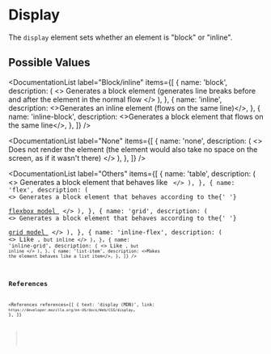 
# Display

The `display` element sets whether an element is "block" or "inline".

## Possible Values

<DocumentationList
  label="Block/inline"
  items={[
    {
      name: 'block',
      description: (
        <>
          Generates a block element (generates line breaks before and after the element in the
          normal flow
        </>
      ),
    },
    {
      name: 'inline',
      description: <>Generates an inline element (flows on the same line)</>,
    },
    {
      name: 'inline-block',
      description: <>Generates a block element that flows on the same line</>,
    },
  ]}
/>

<DocumentationList
  label="None"
  items={[
    {
      name: 'none',
      description: (
        <>
          Does not render the element (the element would also take no space on the screen, as if it
          wasn't there)
        </>
      ),
    },
  ]}
/>

<DocumentationList
  label="Others"
  items={[
    {
      name: 'table',
      description: (
        <>
          Generates a block element that behaves like <Code str="<table>" />
        </>
      ),
    },
    {
      name: 'flex',
      description: (
        <>
          Generates a block element that behaves according to the{' '}
          <a href="https://developer.mozilla.org/en-US/docs/Web/CSS/CSS_Flexible_Box_Layout">
            flexbox model
          </a>
        </>
      ),
    },
    {
      name: 'grid',
      description: (
        <>
          Generates a block element that behaves according to the{' '}
          <a href="https://developer.mozilla.org/en-US/docs/Web/CSS/CSS_Grid_Layout/Basic_Concepts_of_Grid_Layout">
            grid model
          </a>
        </>
      ),
    },
    {
      name: 'inline-flex',
      description: (
        <>
          Like <Code str="flex" />, but inline
        </>
      ),
    },
    {
      name: 'inline-grid',
      description: (
        <>
          Like <Code str="grid" />, but inline
        </>
      ),
    },
    {
      name: 'list-item',
      description: <>Makes the element behaves like a list item</>,
    },
  ]}
/>

## References

<References
  references={[
    {
      text: 'display (MDN)',
      link: `https://developer.mozilla.org/en-US/docs/Web/CSS/display`,
    },
  ]}
></References>
